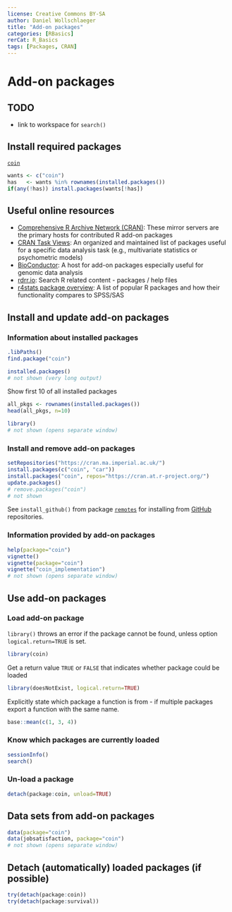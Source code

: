 ---
license: Creative Commons BY-SA
author: Daniel Wollschlaeger
title: "Add-on packages"
categories: [RBasics]
rerCat: R_Basics
tags: [Packages, CRAN]
---

Add-on packages
=========================

TODO
-------------------------

 - link to workspace for `search()`

Install required packages
-------------------------

[`coin`](https://cran.r-project.org/package=coin)

```{r}
wants <- c("coin")
has   <- wants %in% rownames(installed.packages())
if(any(!has)) install.packages(wants[!has])
```

Useful online resources
-------------------------

 * [Comprehensive R Archive Network (CRAN)](https://cran.r-project.org/web/packages/): These mirror servers are the primary hosts for contributed R add-on packages
 * [CRAN Task Views](https://cran.r-project.org/web/views/): An organized and maintained list of packages useful for a specific data analysis task (e.g., multivariate statistics or psychometric models)
 * [BioConductor](http://www.bioconductor.org/): A host for add-on packages especially useful for genomic data analysis
 * [rdrr.io](https://rdrr.io/): Search R related content - packages / help files
 * [r4stats package overview](http://r4stats.com/articles/add-ons/): A list of popular R packages and how their functionality compares to SPSS/SAS

Install and update add-on packages
-------------------------

### Information about installed packages

```{r}
.libPaths()
find.package("coin")
```

```{r eval=FALSE}
installed.packages()
# not shown (very long output)
```

Show first 10 of all installed packages

```{r}
all_pkgs <- rownames(installed.packages())
head(all_pkgs, n=10)
```

```{r eval=FALSE}
library()
# not shown (opens separate window)
```

### Install and remove add-on packages

```{r eval=FALSE}
setRepositories("https://cran.ma.imperial.ac.uk/")
install.packages(c("coin", "car"))
install.packages("coin", repos="https://cran.at.r-project.org/")
update.packages()
# remove.packages("coin")
# not shown
```

See `install_github()` from package [`remotes`](https://cran.r-project.org/package=remotes) for installing from [GitHub](https://github.com/) repositories.

### Information provided by add-on packages

```{r eval=FALSE}
help(package="coin")
vignette()
vignette(package="coin")
vignette("coin_implementation")
# not shown (opens separate window)
```

Use add-on packages
-------------------------

### Load add-on package

`library()` throws an error if the package cannot be found, unless option `logical.return=TRUE` is set.

```{r}
library(coin)
```

Get a return value `TRUE` or `FALSE` that indicates whether package could be loaded

```{r}
library(doesNotExist, logical.return=TRUE)
```

Explicitly state which package a function is from - if multiple packages export a function with the same name.

```{r}
base::mean(c(1, 3, 4))
```

### Know which packages are currently loaded

```{r}
sessionInfo()
search()
```

### Un-load a package

```{r eval=FALSE}
detach(package:coin, unload=TRUE)
```

Data sets from add-on packages
-------------------------

```{r eval=FALSE}
data(package="coin")
data(jobsatisfaction, package="coin")
# not shown (opens separate window)
```

Detach (automatically) loaded packages (if possible)
-------------------------

```{r}
try(detach(package:coin))
try(detach(package:survival))
```
